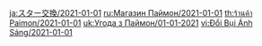 {{Paimon's Bargains
|time_start = 2021-01-01 04:00:00
|time_end   = 2021-02-01 03:59:59
|shop= 
{{Shop|Fischl|34|1|type=Character}}
{{Shop|Xiangling|34|1|type=Character}}
{{Shop|Blackcliff Longsword|24|3|type=Weapon}}
{{Shop|Blackcliff Slasher|24|3|type=Weapon}}
{{Shop|Blackcliff Pole|24|3|type=Weapon}}
{{Shop|Blackcliff Agate|24|3|type=Weapon}}
{{Shop|Blackcliff Warbow|24|3|type=Weapon}}
}}
<noinclude>
[[ja:スター交換/2021-01-01]]
[[ru:Магазин Паймон/2021-01-01]]
[[th:ร้านค้า Paimon/2021-01-01]]
[[uk:Угода з Паймон/01-01-2021]]
[[vi:Đổi Bụi Ánh Sáng/2021-01-01]]
</noinclude>